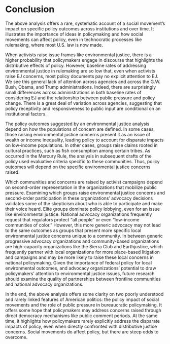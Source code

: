 # Conclusion

The above analysis offers a rare, systematic account of a social movement's impact on specific policy outcomes across institutions and over time. It illustrates the importance of ideas in policymaking and how social movements can affect policy, even in technocratic processes like rulemaking, where most U.S. law is now made. 

When activists raise issue frames
like environmental justice, there is a higher probability that
policymakers engage in discourse that highlights the distributive effects of policy. However, baseline rates of addressing environmental justice in rulemaking are so low that, even when activists raise EJ concerns, most policy documents pay no explicit attention to EJ. We see this general lack of attention across agencies and across the G.W. Bush, Obama, and Trump administrations. Indeed, there are surprisingly small differences across administrations in both baseline rates of considering EJ and the relationship between public pressure and policy change. 
There is a great deal of variation across agencies, suggesting that policy receptivity and responsiveness to public input are conditional on an
institutional factors.

The policy outcomes suggested by an environmental justice analysis depend on how the populations of concern are defined. In some cases, those raising environmental justice concerns
present it as an issue of wealth or income inequality, leading policy to
account for disparate impacts on low-income populations. In other cases,
groups raise claims rooted in cultural practices, such as fish
consumption among certain tribes. As occurred in the Mercury Rule, the
analysis in subsequent drafts of the policy used evaluative criteria
specific to these communities. Thus, policy outcomes
will depend on the specific environmental justice concerns raised.

Which communities and concerns are raised by activist campaigns depend on second-order representation in the organizations that mobilize public pressure. Examining which groups raise environmental justice concerns and second-order participation in these organizations' advocacy decisions validates some of the skepticism about who is able to
participate and make their voice heard. Elite groups dominate policy lobbying, even for
an issue like environmental justice. National
advocacy organizations frequently request that regulators protect
"all people" or even "low-income communities of color." However, this
more generic advocacy may not lead to the same outcomes as groups that present more specific local environmental justice concerns unique to a community. In between generic progressive advocacy organizations
and community-based organizations are high-capacity organizations like the Sierra Club and Earthjustice, which frequently partner with local organizations for more place-based litigation and campaigns and may be more likely to raise these local concerns in
national policymaking. Given the importance of federal policy for local environmental outcomes, and advocacy organizations' potential to draw policymakers' attention to environmental justice issues, future research should examine the quality of partnerships between frontline communities and national advocacy organizations.

In the end, the above analysis offers some clarity on two poorly
understood and rarely linked features of American politics: the policy impact of social movements and the role of public pressure in bureaucratic policymaking. It offers
some hope that policymakers may address concerns raised through direct democracy
mechanisms like public comment periods. At the same time, it highlights how policymakers rarely explicitly address the disparate impacts of policy, even when directly confronted with distributive justice concerns.   Social movements do affect policy, but there are steep odds to overcome.